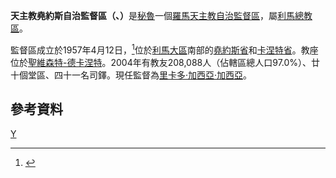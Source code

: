 {{Infobox Roman Catholic diocese
|Roman Catholic Diocese of = 天主教堯約斯自治監督區
|Latin name of diocese = Praelatura Territorialis Yauyosensis 
|image =
|caption = 
|location = [[秘魯|秘魯]]
|territory = [[堯約斯省|堯約斯省]]和[[卡涅特省|卡涅特省]]
|population = 208,088
|rite = 拉丁禮
|patron = 
|province = 利馬
|established = 1957年
|cathedral = 聖味噌爵主教座堂
|副主教座堂 =
|leadership = 監督
|website = http://www.prelaturayauyos.org.pe/
|教宗 =
|metropolitan =
|ordinary = 里卡多·加西亞·加西亞
|coadjutor bishop = 
|emeritus = 
}}

'''天主教堯約斯自治監督區（{{lang-la|Praelatura Territorialis Yauyosensis}}、{{lang-es|Prelatura Territorial de Yauyos}}）'''是[[秘魯|秘魯]]一個[[羅馬天主教|羅馬天主教]][[自治監督區|自治監督區]]，屬[[天主教利馬總教區|利馬總教區]]。

監督區成立於1957年4月12日，<ref>{{cite journal
|journal=[[宗座公報|宗座公報]]
|publisher=梵蒂岡出版社
|date=1957年
|volume=49
|title=''Expostulanti venerabili''
|page=881
|url=http://www.vatican.va/archive/aas/documents/AAS%2049%20%5B1957%5D%20-%20ocr.pdf
|access-date=2013-06-25
|archive-date=2010-03-27
|archive-url=https://web.archive.org/web/20100327070714/http://www.vatican.va/archive/aas/documents/AAS%2049%20%5B1957%5D%20-%20ocr.pdf
|dead-url=no
}}</ref>位於[[利馬大區|利馬大區]]南部的[[堯約斯省|堯約斯省]]和[[卡涅特省|卡涅特省]]。教座位於[[聖維森特-德卡涅特|聖維森特-德卡涅特]]。2004年有教友208,088人（佔轄區總人口97.0%）、廿十個堂區、四十一名司鐸。現任監督為[[里卡多·加西亞·加西亞|里卡多·加西亞·加西亞]]。

==參考資料==
{{reflist}}

{{秘魯天主教教區}}
[[Category:秘魯天主教自治監督區|Y]]